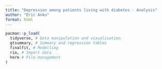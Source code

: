 ```yaml
---
title: "Depression among patients living with diabetes - Analysis"
author: "Eric Anku"
format: html
---
```


```r
pacman::p_load(
  tidyverse, # Data manipulation and visualisation
  gtsummary, # Summary and regression tables
  finalfit, # Modelling
  rio, # Import data
  here # File management
)
```

